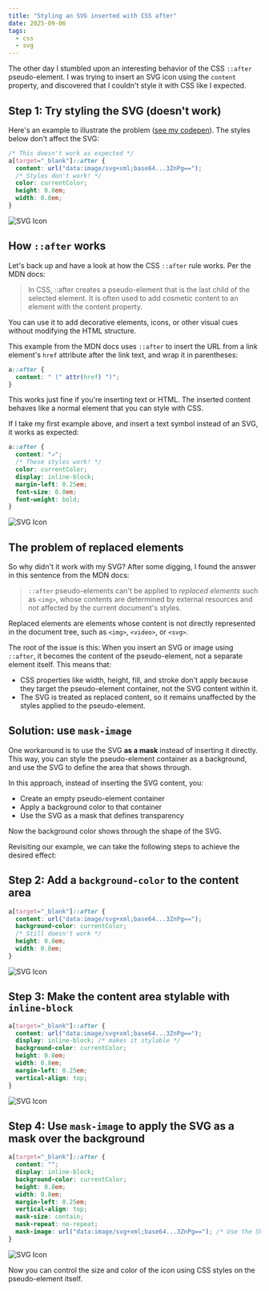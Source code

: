 ```yaml
---
title: "Styling an SVG inserted with CSS after"
date: 2025-09-06
tags:
  - css
  - svg
---
```


The other day I stumbled upon an interesting behavior of the CSS `::after` pseudo-element. I was trying to insert an SVG icon using the `content` property, and discovered that I couldn't style it with CSS like I expected.

## Step 1: Try styling the SVG (doesn't work)

Here's an example to illustrate the problem (<a href="https://codepen.io/brawlins/pen/GgpXwdE" target="_blank">see my codepen</a>). The styles below don't affect the SVG:

```css
/* This doesn't work as expected */
a[target="_blank"]::after {
  content: url("data:image/svg+xml;base64...3ZnPg==");
  /* Styles don't work! */
  color: currentColor;
  height: 0.8em;
  width: 0.8em;
}
```

![SVG Icon](/images/posts/2025-09-06-styling-an-svg-inserted-with-css-after/1.png)

## How `::after` works

Let's back up and have a look at how the CSS `::after` rule works. Per the MDN docs:

> In CSS, ::after creates a pseudo-element that is the last child of the selected element. It is often used to add cosmetic content to an element with the content property.

You can use it to add decorative elements, icons, or other visual cues without modifying the HTML structure.

This example from the MDN docs uses `::after` to insert the URL from a link element's `href` attribute after the link text, and wrap it in parentheses:

```css
a::after {
  content: " (" attr(href) ")";
}
```

This works just fine if you're inserting text or HTML. The inserted content behaves like a normal element that you can style with CSS.

If I take my first example above, and insert a text symbol instead of an SVG, it works as expected:

```css
a::after {
  content: "↗";
  /* These styles work! */
  color: currentColor;
  display: inline-block;
  margin-left: 0.25em;
  font-size: 0.8em;
  font-weight: bold;
}
```

![SVG Icon](/images/posts/2025-09-06-styling-an-svg-inserted-with-css-after/0.png)

## The problem of replaced elements

So why didn't it work with my SVG? After some digging, I found the answer in this sentence from the MDN docs:

> `::after` pseudo-elements can't be applied to _replaced elements_ such as `<img>`, whose contents are determined by external resources and not affected by the current document's styles.

Replaced elements are elements whose content is not directly represented in the document tree, such as `<img>`, `<video>`, or `<svg>`.

The root of the issue is this: When you insert an SVG or image using `::after`, it becomes the content of the pseudo-element, not a separate element itself. This means that:

- CSS properties like width, height, fill, and stroke don't apply because they target the pseudo-element container, not the SVG content within it.
- The SVG is treated as replaced content, so it remains unaffected by the styles applied to the pseudo-element.

## Solution: use `mask-image`

One workaround is to use the SVG **as a mask** instead of inserting it directly. This way, you can style the pseudo-element container as a background, and use the SVG to define the area that shows through.

In this approach, instead of inserting the SVG content, you:

- Create an empty pseudo-element container
- Apply a background color to that container
- Use the SVG as a mask that defines transparency

Now the background color shows through the shape of the SVG.

Revisiting our example, we can take the following steps to achieve the desired effect:

## Step 2: Add a `background-color` to the content area

```css
a[target="_blank"]::after {
  content: url("data:image/svg+xml;base64...3ZnPg==");
  background-color: currentColor;
  /* Still doesn't work */
  height: 0.8em;
  width: 0.8em;
}
```

![SVG Icon](/images/posts/2025-09-06-styling-an-svg-inserted-with-css-after/2.png)

## Step 3: Make the content area stylable with `inline-block`

```css
a[target="_blank"]::after {
  content: url("data:image/svg+xml;base64...3ZnPg==");
  display: inline-block; /* makes it stylable */
  background-color: currentColor;
  height: 0.8em;
  width: 0.8em;
  margin-left: 0.25em;
  vertical-align: top;
}
```

![SVG Icon](/images/posts/2025-09-06-styling-an-svg-inserted-with-css-after/3.png)

## Step 4: Use `mask-image` to apply the SVG as a mask over the background

```css
a[target="_blank"]::after {
  content: "";
  display: inline-block;
  background-color: currentColor;
  height: 0.8em;
  width: 0.8em;
  margin-left: 0.25em;
  vertical-align: top;
  mask-size: contain;
  mask-repeat: no-repeat;
  mask-image: url("data:image/svg+xml;base64...3ZnPg=="); /* Use the SVG as a mask instead of the content */
}
```

![SVG Icon](/images/posts/2025-09-06-styling-an-svg-inserted-with-css-after/4.png)

Now you can control the size and color of the icon using CSS styles on the pseudo-element itself.
